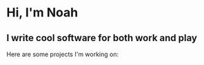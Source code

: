 # Hi, I'm Noah

## I write cool software for both work and play

Here are some projects I'm working on:
